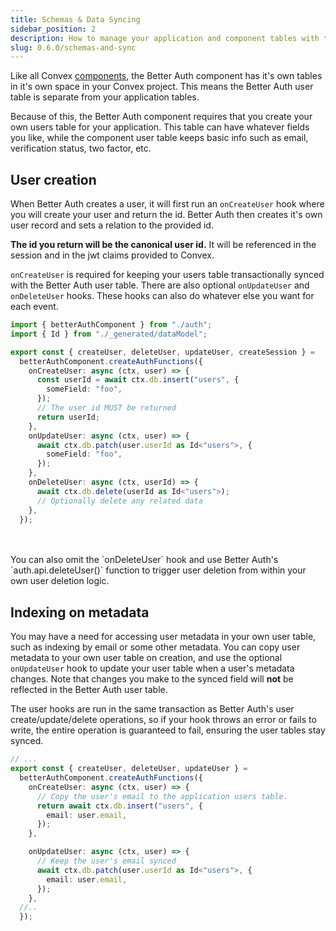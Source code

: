 ```yaml
---
title: Schemas & Data Syncing
sidebar_position: 2
description: How to manage your application and component tables with this plugin.
slug: 0.6.0/schemas-and-sync
---
```



Like all Convex [components](https://www.convex.dev/components), the Better Auth component has it's own tables in it's own space in your Convex project. This means the Better Auth user table is separate from your application tables.

Because of this, the Better Auth component requires that you create your own users table for your application. This table can have whatever fields you like, while the component user table keeps basic info such as email, verification status, two factor, etc.

## User creation

When Better Auth creates a user, it will first run an `onCreateUser` hook where you will create your user and return the id. Better Auth then creates it's own user record and sets a relation to the provided id.

**The id you return will be the canonical user id.** It will be referenced in the session and in the jwt claims provided to Convex.

`onCreateUser` is required for keeping your users table transactionally synced with the Better Auth user table. There are also optional `onUpdateUser` and `onDeleteUser` hooks. These hooks can also do whatever else you want for each event.

```ts title="convex/auth.ts"
import { betterAuthComponent } from "./auth";
import { Id } from "./_generated/dataModel";

export const { createUser, deleteUser, updateUser, createSession } =
  betterAuthComponent.createAuthFunctions({
    onCreateUser: async (ctx, user) => {
      const userId = await ctx.db.insert("users", {
        someField: "foo",
      });
      // The user id MUST be returned
      return userId;
    },
    onUpdateUser: async (ctx, user) => {
      await ctx.db.patch(user.userId as Id<"users">, {
        someField: "foo",
      });
    },
    onDeleteUser: async (ctx, userId) => {
      await ctx.db.delete(userId as Id<"users">);
      // Optionally delete any related data
    },
  });
```

<br />

<br />

<Aside type="note">
  You can also omit the `onDeleteUser` hook and use Better Auth's
  `auth.api.deleteUser()` function to trigger user deletion
  from within your own user deletion logic.
</Aside>

## Indexing on metadata

You may have a need for accessing user metadata in your own user table, such as indexing by email or some other metadata. You can copy user metadata to your own user table on creation, and use the optional `onUpdateUser` hook to update your user table when a user's metadata changes. Note that changes you make to the synced field will **not** be reflected in the Better Auth user table.

The user hooks are run in the same transaction as Better Auth's user create/update/delete operations, so if your hook throws an error or fails to write, the entire operation is guaranteed to fail, ensuring the user tables stay synced.

```ts title="convex/auth.ts"
// ...
export const { createUser, deleteUser, updateUser } =
  betterAuthComponent.createAuthFunctions({
    onCreateUser: async (ctx, user) => {
      // Copy the user's email to the application users table.
      return await ctx.db.insert("users", {
        email: user.email,
      });
    },

    onUpdateUser: async (ctx, user) => {
      // Keep the user's email synced
      await ctx.db.patch(user.userId as Id<"users">, {
        email: user.email,
      });
    },
  //..
  });
```
